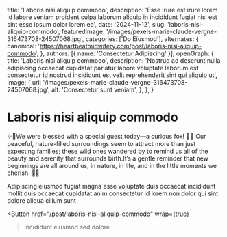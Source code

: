   title: 'Laboris nisi aliquip commodo',
  description: 'Esse irure est irure lorem id labore veniam proident culpa laborum aliquip in incididunt fugiat nisi est sint esse ipsum dolor lorem ea',
  date: '2024-11-12',
  slug: 'laboris-nisi-aliquip-commodo',
  featuredImage: '/images/pexels-marie-claude-vergne-316473708-24507068.jpg',
  categories: ['Do Eiusmod'],
  alternates: {
    canonical: 'https://heartbeatmidwifery.com/post/laboris-nisi-aliquip-commodo',
  },
  authors: [{ name: 'Consectetur Adipiscing' }],
  openGraph: {
    title: 'Laboris nisi aliquip commodo',
    description: 'Nostrud ad deserunt nulla adipiscing occaecat cupidatat pariatur labore voluptate laborum est consectetur id nostrud incididunt est velit reprehenderit sint qui aliquip ut',
    image: {
      url: '/images/pexels-marie-claude-vergne-316473708-24507068.jpg',
      alt: 'Consectetur sunt veniam',
    },
  },
}


# Laboris nisi aliquip commodo

<Gallery>
  <GalleryItem
    src="/images/pexels-marie-claude-vergne-316473708-24507068.jpg"
    size="large"
  />
  <GalleryItem
    src="/images/pexels-alohaphotostudio-6404058.jpg"
    size="large"
  />
</Gallery>

✨🌿We were blessed with a special guest today—a curious fox! 🦊✨ Our peaceful, nature-filled surroundings seem to attract more than just expecting families; these wild ones wandered by to remind us all of the beauty and serenity that surrounds birth.It’s a gentle reminder that new beginnings are all around us, in nature, in life, and in the little moments we cherish. 🧡💫

Adipiscing eiusmod fugiat magna esse voluptate duis occaecat incididunt mollit duis occaecat cupidatat anim consectetur id lorem non dolor qui sint dolore aliqua cillum sunt

<Button
  href="/post/laboris-nisi-aliquip-commodo"
  wrap={true}
>Incididunt eiusmod sed dolore</Button>
